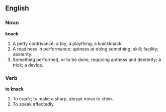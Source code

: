 ==English==

===Noun===

'''knack'''

#A petty contrivance; a toy; a plaything; a knickknack.
#A readiness in performance; aptness at doing something; skill; facility; dexterity.
#Something performed, or to be done, requiring aptness and dexterity; a trick; a device.

===Verb===

'''to knack'''

#To crack; to make a sharp, abrupt noise to chink.
#To speak affectedly.